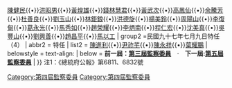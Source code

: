 {{Navbox
| name = 第四屆監察委員
| title = {{flagicon|ROC}} [[中華民國|{{fontcolor|white|中華民國}}]][[第四屆監察委員|{{fontcolor|white|第四屆監察委員}}]]
| titlestyle = background:#0c1c8c; color:#ffffff
| image = [[File:Emblem of Control Yuan.svg|100px]]
| style = width:100%;
| state = {{{state<includeonly>|collapsed</includeonly>}}}
| selected=
| above = [[監察院院長|院長]]：[[王建煊]]／[[監察院副院長|副院長]]：[[陳進利]]
| group1 =民國九十七年七月九日特任（25）
| abbr1 = 特任
| list1 =
[[王建煊]]{{•}}[[陳健民]]{{•}}[[洪昭男]]{{•}}[[黃煌雄]]{{•}}[[錢林慧君]]{{•}}[[黃武次]]{{•}}[[高鳳仙]]{{•}}[[余騰芳]]{{•}}[[杜善良]]{{•}}[[劉玉山]]{{•}}[[林鉅鋃]]{{•}}[[洪德旋]]{{•}}[[楊美鈴]]{{•}}[[周陽山]]{{•}}[[李復甸]]{{•}}[[葛永光]]{{•}}[[馬秀如]]{{•}}[[趙榮耀]]{{•}}[[李炳南]]{{•}}[[程仁宏]]{{•}}[[沈美真]]{{•}}[[吳豐山]]{{•}}[[劉興善]]{{•}}[[趙昌平]]{{•}}[[馬以工]]
| group2 =民國九十七年七月九日特任（4）
| abbr2 = 特任
| list2 =
[[陳進利]]{{•}}[[尹祚芊]]{{•}}[[陳永祥]]{{•}}[[葉耀鵬]]
| belowstyle = text-align:
| below = '''前一屆：[[Template:第三屆監察委員|第三屆監察委員]]　'''·'''　下一屆:[[Template:第五屆監察委員|第五屆監察委員]]'''
| }}
[[Category:第四屆監察委員]]
<noinclude>
注1：《總統府公報》第6811、6832號
[[Category:第四屆監察委員]]
</noinclude>